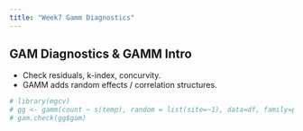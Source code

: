 ```yaml
---
title: "Week7 Gamm Diagnostics"
---
```



## GAM Diagnostics & GAMM Intro
- Check residuals, k-index, concurvity.
- GAMM adds random effects / correlation structures.

```r
# library(mgcv)
# gg <- gamm(count ~ s(temp), random = list(site=~1), data=df, family=poisson)
# gam.check(gg$gam)
```

